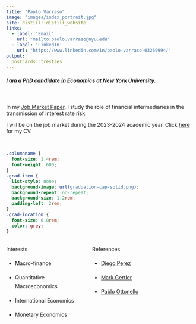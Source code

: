 ```yaml
---
title: "Paolo Varraso"
image: "images/index_portrait.jpg"
site: distill::distill_website
links:
  - label: 'Email'
    url: "mailto:paolo.varraso@nyu.edu"
  - label: 'LinkedIn'
    url: "https://www.linkedin.com/in/paolo-varraso-03269994/"
output:
  postcards::trestles
---
```


##### I am a PhD candidate in Economics at New York University. 

</br>

In my [Job Market Paper](content/varraso_jmp.pdf), I study the role of financial intermediaries in the transmission of interest rate risk.

I will be on the job market during the 2023-2024 academic year. Click [here](content/cv.pdf) for my CV.

</br>

```css
.columnname {
  font-size: 1.4rem; 
  font-weight: 600;
}
.grad-item {
  list-style: none; 
  background-image: url(graduation-cap-solid.png); 
  background-repeat: no-repeat;  
  background-size: 1.2rem; 
  padding-left: 2rem;
}
.grad-location {
  font-size: 0.8rem;
  color: grey;
}
```


:::: {style="display: grid; grid-template-columns: 40% 50%; grid-column-gap: 30px; line-height: 1.5rem;"}

::: {}
<span class = "columnname"> Interests </span>

* Macro-finance

* Quantitative Macroeconomics

* International Economics

* Monetary Economics
:::

::: {}
<span class = "columnname"> References </span>

* [Diego Perez](https://www.perezdiego.org/)

* [Mark Gertler](https://wp.nyu.edu/markgertler/)

* [Pablo Ottonello](https://sites.google.com/site/ottonellopablo/home/)

:::
::::
